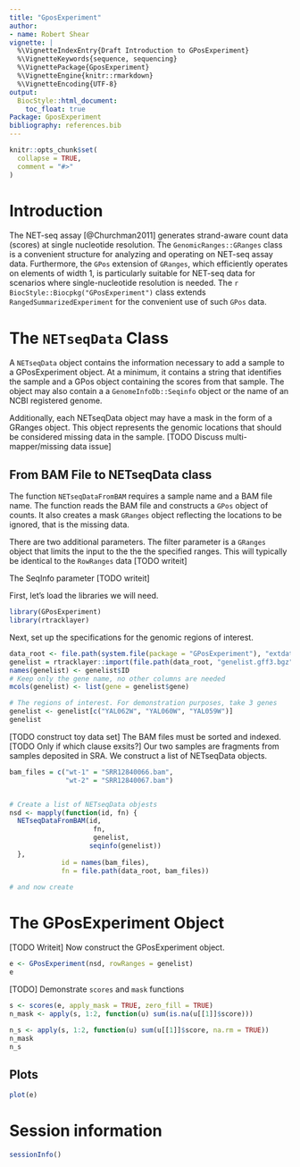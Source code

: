 ```yaml
---
title: "GposExperiment"
author:
- name: Robert Shear
vignette: |
  %\VignetteIndexEntry{Draft Introduction to GPosExperiment}
  %\VignetteKeywords{sequence, sequencing}
  %\VignettePackage{GposExperiment}  
  %\VignetteEngine{knitr::rmarkdown}
  %\VignetteEncoding{UTF-8}
output:
  BiocStyle::html_document:
    toc_float: true
Package: GposExperiment
bibliography: references.bib
---
```


```r
knitr::opts_chunk$set(
  collapse = TRUE,
  comment = "#>"
)
```

# Introduction

The NET-seq assay [@Churchman2011] generates strand-aware count data (scores) at single nucleotide resolution. The `GenomicRanges::GRanges` class is a convenient structure for analyzing and operating on NET-seq assay data. Furthermore, the `GPos` extension of `GRanges`, which efficiently operates on elements of width 1, is particularly suitable for NET-seq data for scenarios where single-nucleotide resolution is needed. The `r BiocStyle::Biocpkg("GPosExperiment")` class extends `RangedSummarizedExperiment` for the convenient use of such `GPos` data.

# The `NETseqData` Class

A `NETseqData` object contains the information necessary to add a sample to a GPosExperiment object. At a minimum, it contains a string that identifies the sample and a GPos object containing the scores from that sample. The object may also contain a a `GenomeInfoDb::Seqinfo` object or the name of an NCBI registered genome. 

Additionally, each NETseqData object may have a mask in the form of a GRanges object. This object represents the genomic locations that should be considered missing data in the sample. [TODO Discuss multi-mapper/missing data issue]

## From BAM File to NETseqData class

The function `NETseqDataFromBAM` requires a sample name and a BAM file name. The function reads the BAM file and constructs a `GPos` object of counts. It also creates a mask `GRanges` object reflecting the locations to be ignored, that is the missing data. 

There are two additional parameters. The filter parameter is a `GRanges` object that limits the input to the the the specified ranges. This will typically be identical to the `RowRanges` data [TODO writeit]

The SeqInfo parameter [TODO writeit]

First, let's load the libraries we will need.

```r
library(GPosExperiment)
library(rtracklayer)
```

Next, set up the specifications for the genomic regions of interest.

```r
data_root <- file.path(system.file(package = "GPosExperiment"), "extdata")
genelist = rtracklayer::import(file.path(data_root, "genelist.gff3.bgz"), genome = "sacCer3")
names(genelist) <- genelist$ID
# Keep only the gene name, no other columns are needed
mcols(genelist) <- list(gene = genelist$gene)

# The regions of interest. For demonstration purposes, take 3 genes
genelist <- genelist[c("YAL062W", "YAL060W", "YAL059W")]
genelist
```

[TODO construct toy data set]
The BAM files must be sorted and indexed. [TODO Only if which clause exsits?]
Our two samples are fragments from samples deposited in SRA. We construct a list of NETseqData objects.



```r
bam_files = c("wt-1" = "SRR12840066.bam", 
              "wt-2" = "SRR12840067.bam")


# Create a list of NETseqData objests
nsd <- mapply(function(id, fn) {
  NETseqDataFromBAM(id, 
                     fn,
                     genelist, 
                    seqinfo(genelist))
  },
             id = names(bam_files),
             fn = file.path(data_root, bam_files))

# and now create
```
# The GPosExperiment Object
[TODO Writeit]
Now construct the GPosExperiment object.

```r
e <- GPosExperiment(nsd, rowRanges = genelist)
e
```

[TODO] Demonstrate `scores` and `mask` functions

```r
s <- scores(e, apply_mask = TRUE, zero_fill = TRUE)
n_mask <- apply(s, 1:2, function(u) sum(is.na(u[[1]]$score)))

n_s <- apply(s, 1:2, function(u) sum(u[[1]]$score, na.rm = TRUE))
n_mask
n_s
```
## Plots
```r
plot(e)
```

# Session information
```r
sessionInfo()
```
